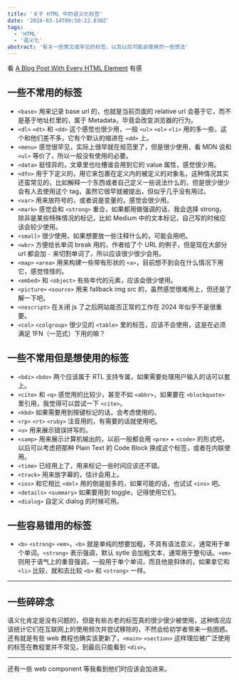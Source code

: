 ```yaml
---
title: '关于 HTML 中的语义化标签'
date: '2024-03-14T09:50:22.830Z'
tags:
  - 'HTML'
  - '语义化'
abstract: '有关一些常见或罕见的标签，以及以后可能会使用的一些想法'
---
```


看 [A Blog Post With Every HTML Element](https://www.patrickweaver.net/blog/a-blog-post-with-every-html-element) 有感

## 一些不常用的标签

- `<base>` 用来记录 base url 的，也就是当前页面的 relative url 会基于它，而不是基于地址栏里的，属于 Metadata，毕竟会改变浏览器的行为。
- `<dl>` `<dt>` 和 `<dd>` 这个感觉也很少用，一般 `<ul>` `<ol>` `<li>` 用的多一些，这个和他们差不多，它有个默认的缩进在 `<dd>` 上。
- `<menu>` 感觉很罕见，实际上很早就在规范里了，但是很少使用，看 MDN 说和 `<ul>` 等价了，所以一般没有使用的必要。
- `<data>` 挺怪异的，文章里也吐槽谁会用到它的 value 属性，感觉很少用。
- `<dfn>` 用于下定义的，用它来包裹在定义内的被定义的对象名，这种情况其实还蛮常见的，比如解释一个东西或者自己定义一些说法什么的，但是很少很少会有人去使用这个 tag，虽然它很早就被提出，但似乎几乎没有用过。
- `<var>` 用来放符号的，或者说是变量的，感觉会很少用。
- `<mark>` 感觉会和 `<strong>` 重合，如果都用做强调的话，我会选择 strong，除非是某些特殊情况的标记，比如 Medium 中的文本标记，自己写的时候应该会较少使用。
- `<small>` 很少使用，如果想要放一些注释什么的，可能会用吧。
- `<wbr>` 方便给长单词 break 用的，作者给了个 URL 的例子，但是现在大部分 url 都会加 `-` 来切割单词了，所以应该很少很少会用。
- `<map>` `<area>` 用来构建一些带有形状的 `<a>`，目前想不到会在什么情况下用它，感觉怪怪的。
- `<embed>` 和 `<object>` 有些年代的元素，应该会很少使用。
- `<picture>` `<source>` 用来 fallback img src 的，虽然感觉很难用上，但还是了解一下吧。
- `<noscript>` 在关闭 js 了之后网站能否正常的工作在 2024 年似乎不是很重要。
- `<col>` `<colgroup>` 很少见的 `<table>` 里的标签，应该不会使用，这是在必须满足 1FN（一范式）下用的嘛？

## 一些不常用但是想使用的标签

- `<bdi>` `<bdo>` 两个应该属于 RTL 支持专属，如果需要处理用户输入的话可以套上。
- `<cite>` 和 `<q>` 感觉用的比较少，甚至不如 `<abbr>`，如果要在 `<blockquote>` 里引用，我觉得可以尝试一下 `<cite>`。
- `<kbd>` 如果需要用到按键标记的话，会考虑使用的。
- `<rp>` `<rt>` `<ruby>` 注音用的，有需要的话就使用吧。
- `<u>` 用来展示错误拼写的。
- `<samp>` 用来展示计算机输出的，以前一般都会用 `<pre>` + `<code>` 的形式吧，以后可以考虑把那种 Plain Text 的 Code Block 换成这个标签，或者在内联使用。
- `<time>` 已经用上了，用来标记一些时间应该还不错。
- `<track>` 用来放字幕的，估计会用上。
- `<ins>` 和它相比 `<del>` 用的倒是挺多的，如果可能的话，也试试 `<ins>` 吧。
- `<details>` `<summary>` 如果要用到 toggle，记得使用它们。
- `<dialog>` 自定义 dialog 的时候可用。

## 一些容易错用的标签

- `<b>` `<strong>` `<em>`，`<b>` 就是单纯的想要加粗，不具有语法意义，通常用于单个单词。`<strong>` 表示强调，默认 sytle 会加粗文本，通常用于整句话。`<em>` 则用于语气上的重音强调，一般用于单个单词，而且他是斜体的，如果拿它和 `<li>` 比较，就和去比较 `<b>` 和 `<strong>` 一样。

---

## 一些碎碎念

语义化肯定是没有问题的，但是有些古老的标签真的很少很少被使用，这种情况应该统计它们在互联网上的使用频次并尝试移除的，不然会给初学者带来一些困惑。还有就是有些 web 教程也确实该更新了，`<main>` `<section>` 这样理应被广泛使用的标签在教程里并不常见，到最后只能看到 `<div>`。

---

还有一些 web component 等我看到他们时应该会加进来。